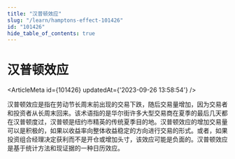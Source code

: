 ```yaml
---
title: "汉普顿效应"
slug: "/learn/hamptons-effect-101426"
id: "101426"
hide_table_of_contents: true
---
```



# 汉普顿效应

<ArticleMeta id={101426} updatedAt={'2023-09-26 13:58:54'} />
<div className='border-solid border-b border-t-0 my-4 border-[var(--ifm-color-gray-300)]' />

汉普顿效应是指在劳动节长周末前出现的交易下跌，随后交易量增加，因为交易者和投资者从长周末回来。该术语指的是华尔街许多大型交易商在夏季的最后几天都在汉普顿度过，汉普顿是纽约市精英的传统夏季目的地。汉普顿效应的增加交易量可以是积极的，如果以收益率向整体收益稳定的方向进行交易的形式。或者，如果投资组合经理决定获利而不是开仓或增加头寸，该效应可能是负面的。汉普顿效应是基于统计方法和现证据的一种日历效应。
